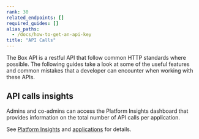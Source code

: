 ```yaml
---
rank: 30
related_endpoints: []
required_guides: []
alias_paths: 
  - /docs/how-to-get-an-api-key
title: "API Calls"
---
```

The Box API is a restful API that follow common HTTP standards
where possible. The following guides take a look at some of the useful
features and common mistakes that a developer can encounter when working with
these APIs.

## API calls insights

Admins and co-admins can access the Platform Insights
dashboard that provides information on the total number
of API calls per application.

See [Platform Insights][insights] and [applications][apps] for details.

[insights]: https://support.box.com/hc/en-us/articles/20738406915219-Platform-Insights
[apps]: g://applications